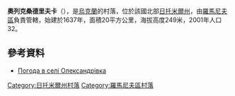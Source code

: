 {{coord|50|8|28|N|27|47|42|E|scale:30000|display=title}}

'''奧列克桑德里夫卡'''（{{lang-uk|Олександрівка}}），是[[烏克蘭|烏克蘭]]的村落，位於該國北部[[日托米爾州|日托米爾州]]，由[[羅馬尼夫區|羅馬尼夫區]]負責管轄，始建於1637年，面積20平方公里，海拔高度249米，2001年人口32。

==參考資料==
* [http://weather.in.ua/ua/zhitomirskaja/18699 Погода в селі Олександрівка] {{Wayback|url=http://weather.in.ua/ua/zhitomirskaja/18699 |date=20111219164732 }}

{{DEFAULTSORT:Олександрівка}}
[[Category:日托米爾州村落|Category:日托米爾州村落]]
[[Category:羅馬尼夫區村落|Category:羅馬尼夫區村落]]


{{Zhytomyr-geo-stub}}